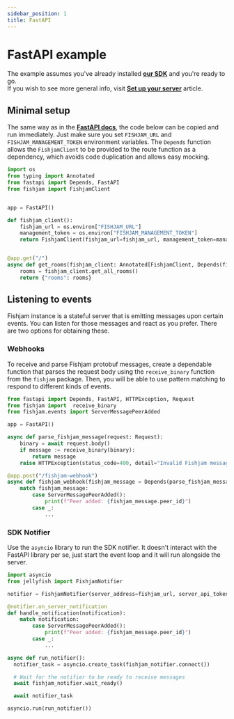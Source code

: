 ```yaml
---
sidebar_position: 1
title: FastAPI
---
```


# FastAPI example

The example assumes you've already installed [**our SDK**](https://github.com/fishjam-cloud/python-server-sdk) and you're ready to go.  
If you wish to see more general info, visit [**Set up your server**](/how-to/backend/server-setup) article.

## Minimal setup

The same way as in the [**FastAPI docs**](https://fastapi.tiangolo.com/tutorial/first-steps/), the code below can be copied and run immediately.
Just make sure you set `FISHJAM_URL` and `FISHJAM_MANAGEMENT_TOKEN` environment variables.
The `Depends` function allows the `FishjamClient` to be provided to the route function as a dependency, which avoids code duplication and allows easy mocking.

```python
import os
from typing import Annotated
from fastapi import Depends, FastAPI
from fishjam import FishjamClient


app = FastAPI()

def fishjam_client():
    fishjam_url = os.environ["FISHJAM_URL"]
    management_token = os.environ["FISHJAM_MANAGEMENT_TOKEN"]
    return FishjamClient(fishjam_url=fishjam_url, management_token=management_token)


@app.get("/")
async def get_rooms(fishjam_client: Annotated[FishjamClient, Depends(fishjam_client)]):
    rooms = fishjam_client.get_all_rooms()
    return {"rooms": rooms}
```

## Listening to events

Fishjam instance is a stateful server that is emitting messages upon certain events.
You can listen for those messages and react as you prefer.
There are two options for obtaining these.

### Webhooks

To receive and parse Fishjam protobuf messages, create a dependable function that parses the request body using the `receive_binary` function from the `fishjam` package.
Then, you will be able to use pattern matching to respond to different kinds of events.

```python
from fastapi import Depends, FastAPI, HTTPException, Request
from fishjam import  receive_binary
from fishjam.events import ServerMessagePeerAdded

app = FastAPI()

async def parse_fishjam_message(request: Request):
    binary = await request.body()
    if message := receive_binary(binary):
        return message
    raise HTTPException(status_code=400, detail="Invalid Fishjam message")

@app.post("/fishjam-webhook")
async def fishjam_webhook(fishjam_message = Depends(parse_fishjam_message)):
    match fishjam_message:
        case ServerMessagePeerAdded():
            print(f"Peer added: {fishjam_message.peer_id}")
        case _:
            ...
```

### SDK Notifier

Use the `asyncio` library to run the SDK notifier.
It doesn't interact with the FastAPI library per se, just start the event loop and it will run alongside the server.

```python
import asyncio
from jellyfish import FishjamNotifier

notifier = FishjamNotifier(server_address=fishjam_url, server_api_token=management_token)

@notifier.on_server_notification
def handle_notification(notification):
    match notification:
        case ServerMessagePeerAdded():
            print(f"Peer added: {fishjam_message.peer_id}")
        case _:
            ...

async def run_notifier():
  notifier_task = asyncio.create_task(fishjam_notifier.connect())

  # Wait for the notifier to be ready to receive messages
  await fishjam_notifier.wait_ready()

  await notifier_task

asyncio.run(run_notifier())
```

